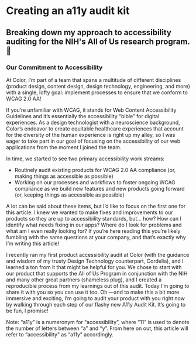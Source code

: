 
<HeaderImage image="/blog/creating-an-a11y-auditing-kit/cover.png" />

# Creating an a11y audit kit

## Breaking down my approach to accessibility auditing for the NIH's All of Us research program. 🧐

<MetadataBar date="August 2022" category="A11y" />

### Our Commitment to Accessibility

At Color, I’m part of a team that spans a multitude of different disciplines (product design, content design, design technology, engineering, and more) with a single, lofty goal: implement processes to ensure that we conform to WCAG 2.0 AA!

If you’re unfamiliar with WCAG, it stands for Web Content Accessibility Guidelines and it’s essentially the accessibility “bible” for digital experiences. As a design technologist with a neuroscience background, Color’s endeavor to create equitable healthcare experiences that account for the diversity of the human experience is right up my alley, so I was eager to take part in our goal of focusing on the accessibility of our web applications from the moment I joined the team.

In time, we started to see two primary accessibility work streams:

- Routinely audit existing products for WCAG 2.0 AA compliance (or, making things as accessible as possible)
- Working on our processes and workflows to foster ongoing WCAG compliance as we build new features and new products going forward (or, keeping things as accessible as possible)

A lot can be said about these items, but I’d like to focus on the first one for this article. I knew we wanted to make fixes and improvements to our products so they are up to accessibility standards, but… how? How can I identify what needs fixing in our apps? Where do I look for problems and what am I even really looking for? If you’re here reading this you’re likely fumbling with the same questions at your company, and that’s exactly why I’m writing this article!

I recently ran my first product accessibility audit at Color (with the guidance and wisdom of my trusty Design Technology counterpart, Cordelia), and I learned a ton from it that might be helpful for you. We chose to start with our product that supports the All of Us Program in conjunction with the NIH and many other great partners (shameless plug), and I created a reproducible process from my learnings out of this audit. Today I’m going to share it with you so you can use it too. Oh —and to make this a bit more immersive and exciting, I’m going to audit your product with you right now by walking through each step of our flashy new A11y Audit Kit. It’s going to be fun, I promise!

<Note>
  Note: “a11y” is a numeronym for “accessibility”, where “11” is used to denote
  the number of letters between “a” and “y”. From here on out, this article will
  refer to “accessibility” as “a11y” accordingly.
</Note>
